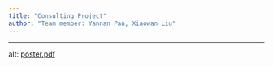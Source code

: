 ```yaml
---
title: "Consulting Project"
author: "Team member: Yannan Pan, Xiaowan Liu"
---
```


***

<object data="files/ConsultingPoster.pdf#zoom=400" type="application/pdf" width="1000" height="650">
    alt: <a href="files/ConsultingPoster.pdf#zoom=400">poster.pdf</a>
</object>